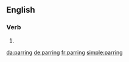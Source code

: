 ==English==

===Verb===
{{head|en}}

# {{present participle of|par|lang=en}}

[[da:parring]]
[[de:parring]]
[[fr:parring]]
[[simple:parring]]